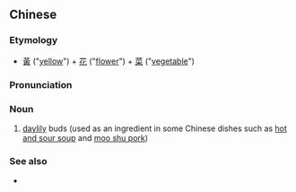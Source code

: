 {{also|黄花菜}}
==Chinese==
{{zh-forms|s=黄花菜}}

===Etymology===
* [[黃]] ("[[yellow]]") + [[花]] ("[[flower]]") + [[菜]] ("[[vegetable]]")

===Pronunciation===
{{zh-pron
|m=huánghuācài
|cat=n
}}

===Noun===
{{zh-noun}}

# [[daylily]] buds (used as an ingredient in some Chinese dishes such as [[w:hot and sour soup|hot and sour soup]] and [[w:moo shu pork|moo shu pork]])

===See also===
* {{zh-l|金針}}